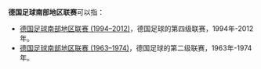 '''德国足球南部地区联赛'''可以指：
* [[德国足球南部地区联赛_(1994–2012)|德国足球南部地区联赛 (1994–2012)]]，德国足球的第四级联赛，1994年-2012年。
* [[德国足球南部地区联赛_(1963–1974)|德国足球南部地区联赛 (1963–1974)]]，德国足球的第二级联赛，1963年-1974年。
{{disambiguation|cat=八字以上消歧義}}